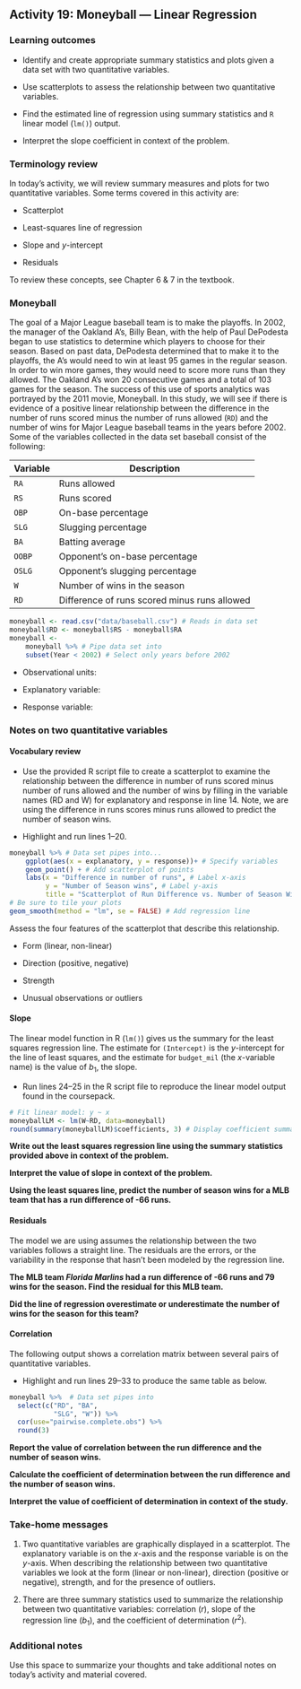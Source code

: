 ## Activity 19:  Moneyball --- Linear Regression

\setstretch{1}

### Learning outcomes

* Identify and create appropriate summary statistics and plots
  given a data set with two quantitative variables.
  
* Use scatterplots to assess the relationship between two quantitative variables.

* Find the estimated line of regression using summary statistics and `R` linear model (`lm()`) output.

* Interpret the slope coefficient in context of the problem.

### Terminology review

In today's activity, we will review summary measures and plots for two quantitative variables.  Some terms covered in this activity are:

* Scatterplot

* Least-squares line of regression

* Slope and $y$-intercept

* Residuals

To review these concepts, see Chapter 6 & 7 in the textbook.  

### Moneyball

The goal of a Major League baseball team is to make the playoffs. In 2002, the manager of the Oakland A’s, Billy Bean, with the help of Paul DePodesta began to use statistics to determine which players to choose for their season. Based on past data, DePodesta determined that to make it to the playoffs, the A’s would need to win at least 95 games in the regular season. In order to win more games, they would need to score more runs than they allowed. The Oakland A’s won 20 consecutive games and a total of 103 games for the season. The success of this use of sports analytics was portrayed by the 2011 movie, Moneyball. In this study, we will see if there is evidence of a positive linear relationship between the difference in the number of runs scored minus the number of runs allowed (`RD`) and the number of wins for Major League baseball teams in the years before 2002. Some of the variables collected in the data set baseball consist of the following:

| **Variable** 	| **Description** |
|----	|-------------	|
| `RA` | Runs allowed |
| `RS` | Runs scored|
| `OBP` | On-base percentage|
| `SLG` | Slugging percentage|
| `BA` | Batting average |
| `OOBP` | Opponent's on-base percentage |
| `OSLG` | Opponent's slugging percentage |
| `W` | Number of wins in the season |
| `RD` | Difference of runs scored minus runs allowed |

```r
moneyball <- read.csv("data/baseball.csv") # Reads in data set 
moneyball$RD <- moneyball$RS - moneyball$RA
moneyball <- 
    moneyball %>% # Pipe data set into
    subset(Year < 2002) # Select only years before 2002
```

* Observational units:

* Explanatory variable:

* Response variable:

### Notes on two quantitative variables{-}

\vspace{2in}

#### Vocabulary review {-}

* Use the provided R script file to create a scatterplot to examine the relationship between the difference in number of runs scored minus number of runs allowed and the number of wins by filling in the variable names (RD and W) for explanatory and response in line 14. Note, we are using the difference in runs scores minus runs allowed to predict the number of season wins.

* Highlight and run lines 1--20.

```r
moneyball %>% # Data set pipes into...
    ggplot(aes(x = explanatory, y = response))+ # Specify variables
    geom_point() + # Add scatterplot of points
    labs(x = "Difference in number of runs", # Label x-axis
         y = "Number of Season wins", # Label y-axis
         title = "Scatterplot of Run Difference vs. Number of Season Wins for MLB Teams") +
# Be sure to tile your plots
geom_smooth(method = "lm", se = FALSE) # Add regression line
```

Assess the four features of the scatterplot that describe this relationship. 

* Form (linear, non-linear)

\vspace{.075in}

* Direction (positive, negative)

\vspace{.075in}

* Strength

\vspace{.075in}

* Unusual observations or outliers

\vspace{.075in}


#### Slope {-}

The linear model function in R (`lm()`) gives us the summary for the least squares regression line.  The estimate for `(Intercept)` is the $y$-intercept for the line of least squares, and the estimate for `budget_mil` (the $x$-variable name) is the value of $b_1$, the slope.  

* Run lines 24--25 in the R script file to reproduce the linear model output found in the coursepack.

```r
# Fit linear model: y ~ x
moneyballLM <- lm(W~RD, data=moneyball)
round(summary(moneyballLM)$coefficients, 3) # Display coefficient summary
```

**Write out the least squares regression line using the summary statistics provided above in context of the problem.**
\vspace{0.8in}

**Interpret the value of slope in context of the problem.**

\vspace{.8in}

**Using the least squares line, predict the number of season wins for a MLB team that has a run difference of -66 runs.**

\vspace{.6in}

#### Residuals {-}

The model we are using assumes the relationship between the two variables follows a straight line. The residuals are the errors, or the variability in the response that hasn't been modeled by the regression line.

\begin{center}

$\implies$ Residual = actual y value $-$ predicted y value

$e=y-\hat{y}$
\end{center}

**The MLB team *Florida Marlins* had a run difference of -66 runs and 79 wins for the season.  Find the residual for this MLB team.**

\vspace{.8in}

**Did the line of regression overestimate or underestimate the number of wins for the season for this team?**

\vspace{.2in}

\newpage

#### Correlation  {-}

The following output shows a correlation matrix between several pairs of quantitative variables.  

* Highlight and run lines 29--33 to produce the same table as below.


```r
moneyball %>%  # Data set pipes into
  select(c("RD", "BA", 
           "SLG", "W")) %>%
  cor(use="pairwise.complete.obs") %>%
  round(3)
```
**Report the value of correlation between the run difference and the number of season wins.**

\vspace{0.3in}

**Calculate the coefficient of determination between the run difference and the number of season wins.**

\vspace{0.5in}

**Interpret the value of coefficient of determination in context of the study.**

\vspace{0.7in}

### Take-home messages

1.	Two quantitative variables are graphically displayed in a scatterplot.  The explanatory variable is on the $x$-axis and the response variable is on the $y$-axis.  When describing the relationship between two quantitative variables we look at the form (linear or non-linear), direction (positive or negative), strength, and for the presence of outliers. 

2.  There are three summary statistics used to summarize the relationship between two quantitative variables: correlation ($r$), slope of the regression line ($b_1$), and the coefficient of determination ($r^2$).  

### Additional notes

Use this space to summarize your thoughts and take additional notes on today's activity and material covered.

\newpage
